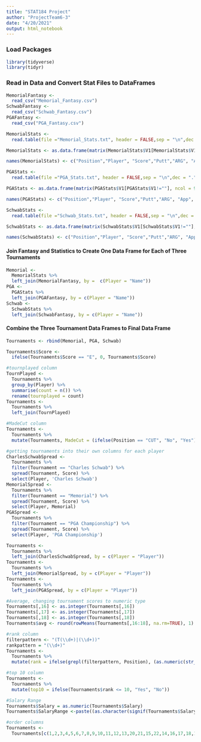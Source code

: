 ```yaml
---
title: "STAT184 Project"
author: "ProjectTeam6-3"
date: "4/20/2021"
output: html_notebook
---
```

### Load Packages
```r
library(tidyverse)
library(tidyr)
```
### Read in Data and Convert Stat Files to DataFrames
```r
MemorialFantasy <-
  read_csv("Memorial_Fantasy.csv")
SchwabFantasy <-
  read_csv("Schwab_Fantasy.csv")
PGAFantasy <-
  read_csv("PGA_Fantasy.csv")

MemorialStats <-
  read.table(file ="Memorial_Stats.txt", header = FALSE,sep = "\n",dec = ".", skip = 1)

MemorialStats <- as.data.frame(matrix(MemorialStats$V1[MemorialStats$V1!=""], ncol = 9, byrow = TRUE))

names(MemorialStats) <- c("Position","Player", "Score","Putt","ARG", "App", "OTT", "T2G", "Total")

PGAStats <-
  read.table(file ="PGA_Stats.txt", header = FALSE,sep = "\n",dec = ".", skip = 1, quote = "")

PGAStats <- as.data.frame(matrix(PGAStats$V1[PGAStats$V1!=""], ncol = 9, byrow = TRUE))

names(PGAStats) <- c("Position","Player", "Score","Putt","ARG", "App", "OTT", "T2G", "Total")

SchwabStats <-
  read.table(file ="Schwab_Stats.txt", header = FALSE,sep = "\n",dec = ".", skip = 1)

SchwabStats <- as.data.frame(matrix(SchwabStats$V1[SchwabStats$V1!=""], ncol = 9, byrow = TRUE))

names(SchwabStats) <- c("Position","Player", "Score","Putt","ARG", "App", "OTT", "T2G", "Total")

```
#### Join Fantasy and Statistics to Create One Data Frame for Each of Three Tournaments
```r
Memorial <-
  MemorialStats %>%
  left_join(MemorialFantasy, by =  c(Player = "Name"))
PGA <-
  PGAStats %>%
  left_join(PGAFantasy, by = c(Player = "Name"))
Schwab <-
  SchwabStats %>%
  left_join(SchwabFantasy, by = c(Player = "Name"))

```
#### Combine the Three Tournament Data Frames to Final Data Frame
```r
Tournaments <- rbind(Memorial, PGA, Schwab)

Tournaments$Score <-
  ifelse(Tournaments$Score == "E", 0, Tournaments$Score)
```

```r
#tournplayed column
TournPlayed <-
  Tournaments %>%
  group_by(Player) %>%
  summarise(count = n()) %>%
  rename(tournplayed = count)
Tournaments <-
  Tournaments %>%
  left_join(TournPlayed)
```
```r
#MadeCut column
Tournaments <-
  Tournaments %>%
  mutate(Tournaments, MadeCut = (ifelse(Position == "CUT", "No", "Yes")))
```

```r
#getting tournaments into their own columns for each player
CharlesSchwabSpread <-
  Tournaments %>%
  filter(Tournament == "Charles Schwab") %>%
  spread(Tournament, Score) %>%
  select(Player, 'Charles Schwab')
MemorialSpread <-
  Tournaments %>%
  filter(Tournament == "Memorial") %>%
  spread(Tournament, Score) %>%
  select(Player, Memorial)
PGASpread <-
  Tournaments %>%
  filter(Tournament == "PGA Championship") %>%
  spread(Tournament, Score) %>%
  select(Player, 'PGA Championship')

Tournaments <-
  Tournaments %>%
  left_join(CharlesSchwabSpread, by = c(Player = "Player"))
Tournaments <-
  Tournaments %>%
  left_join(MemorialSpread, by = c(Player = "Player"))
Tournaments <-
  Tournaments %>%
  left_join(PGASpread, by = c(Player = "Player")) 
```

```r
#Average, changing tournament scores to numeric type
Tournaments[,16] <- as.integer(Tournaments[,16])
Tournaments[,17] <- as.integer(Tournaments[,17])
Tournaments[,18] <- as.integer(Tournaments[,18])
Tournaments$avg <- round(rowMeans(Tournaments[,16:18], na.rm=TRUE), 1)

```


```r
#rank column
filterpattern <- "(T(\\d+)|(\\d+))"
rankpattern = "(\\d+)"
Tournaments <-
  Tournaments %>%
  mutate(rank = ifelse(grepl(filterpattern, Position), (as.numeric(str_extract(Position, rankpattern))), NA))

#top 10 column
Tournaments <-
  Tournaments %>%
  mutate(top10 = ifelse(Tournaments$rank <= 10, "Yes", "No"))
```

```r
#Salary Range
Tournaments$Salary = as.numeric(Tournaments$Salary)
Tournaments$SalaryRange <-paste((as.character(signif(Tournaments$Salary, 1))), "s",sep = "")
```

```r
#order columns
Tournaments <- 
  Tournaments[c(1,2,3,4,5,6,7,8,9,10,11,12,13,20,21,15,22,14,16,17,18,19)]
```


